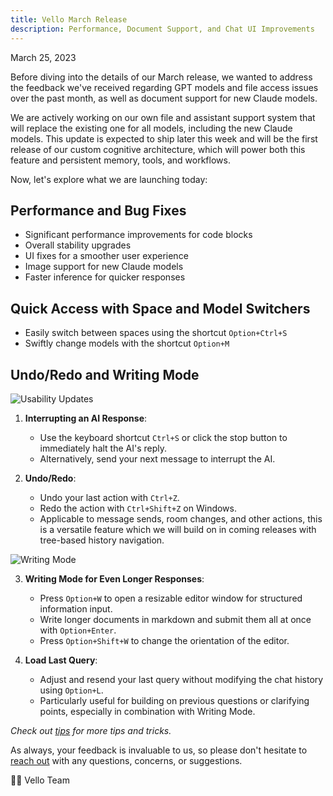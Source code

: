 ```yaml
---
title: Vello March Release
description: Performance, Document Support, and Chat UI Improvements
---
```

March 25, 2023

Before diving into the details of our March release, we wanted to address the feedback we've received regarding GPT models and file access issues over the past month, as well as document support for new Claude models.

We are actively working on our own file and assistant support system that will replace the existing one for all models, including the new Claude models. This update is expected to ship later this week and will be the first release of our custom cognitive architecture, which will power both this feature and persistent memory, tools, and workflows.

Now, let's explore what we are launching today:

## Performance and Bug Fixes

- Significant performance improvements for code blocks
- Overall stability upgrades
- UI fixes for a smoother user experience
- Image support for new Claude models
- Faster inference for quicker responses

## Quick Access with Space and Model Switchers

- Easily switch between spaces using the shortcut `Option+Ctrl+S`
- Swiftly change models with the shortcut `Option+M`

## Undo/Redo and Writing Mode

![Usability Updates](https://d3cflkbt5y83mw.cloudfront.net/stradametrical-fitcher-metalled-calathus.gif)

1. **Interrupting an AI Response**:
   - Use the keyboard shortcut `Ctrl+S` or click the stop button to immediately halt the AI's reply.
   - Alternatively, send your next message to interrupt the AI.

2. **Undo/Redo**:
   - Undo your last action with `Ctrl+Z`.
   - Redo the action with `Ctrl+Shift+Z` on Windows.
   - Applicable to message sends, room changes, and other actions, this is a versatile feature which we will build on in coming releases with tree-based history navigation.

![Writing Mode](https://d3cflkbt5y83mw.cloudfront.net/squadrons-taurite-nonvoluntary-strugglingly.gif)

3. **Writing Mode for Even Longer Responses**:
   - Press `Option+W` to open a resizable editor window for structured information input.
   - Write longer documents in markdown and submit them all at once with `Option+Enter`.
   - Press `Option+Shift+W` to change the orientation of the editor.

4. **Load Last Query**:
   - Adjust and resend your last query without modifying the chat history using `Option+L`.
   - Particularly useful for building on previous questions or clarifying points, especially in combination with Writing Mode.
 
*Check out [tips](/tips) for more tips and tricks.*

As always, your feedback is invaluable to us, so please don't hesitate to [reach out](mailto:hello@vello.ai) with any questions, concerns, or suggestions.

✋🏻 Vello Team
